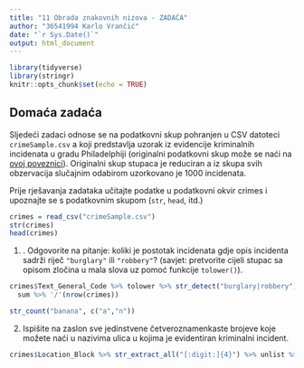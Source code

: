 ```yaml
---
title: "11 Obrada znakovnih nizova - ZADAĆA"
author: "36541994 Karlo Vrančić"
date: "`r Sys.Date()`"
output: html_document
---
```


```r
library(tidyverse)
library(stringr)
knitr::opts_chunk$set(echo = TRUE)
```

## Domaća zadaća {-}

Sljedeći zadaci odnose se na podatkovni skup pohranjen u CSV datoteci `crimeSample.csv` a koji predstavlja uzorak iz evidencije kriminalnih incidenata u gradu Philadelphiji (originalni podatkovni skup može se naći na <a href = "https://www.opendataphilly.org/dataset/crime-incidents">ovoj poveznici</a>). Originalni skup stupaca je reduciran a iz skupa svih obzervacija slučajnim odabirom uzorkovano je 1000 incidenata.

Prije rješavanja zadataka učitajte podatke u podatkovni okvir crimes i upoznajte se s podatkovnim skupom (`str`, `head`, itd.)

```r
crimes = read_csv("crimeSample.csv")
str(crimes)
head(crimes)

```


1. . Odgovorite na pitanje: koliki je postotak incidenata gdje opis incidenta sadrži riječ `"burglary"` ili `"robbery"`? (savjet: pretvorite cijeli stupac sa opisom zločina u mala slova uz pomoć funkcije `tolower()`).

```r
crimes$Text_General_Code %>% tolower %>% str_detect("burglary|robbery") %>% 
  sum %>% '/'(nrow(crimes))

str_count("banana", c("a","n"))

```

2. Ispišite na zaslon sve jedinstvene četveroznamenkaste brojeve koje možete naći u nazivima ulica u kojima je evidentiran kriminalni incident.
```r
crimes$Location_Block %>% str_extract_all("[:digit:]{4}") %>% unlist %>% unique
```










